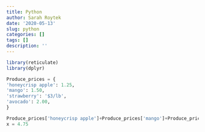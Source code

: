 ```yaml
---
title: Python
author: Sarah Roytek
date: '2020-05-13'
slug: python
categories: []
tags: []
description: ''
---
```


```r
library(reticulate)
library(dplyr)
```

```python
Produce_prices = {
'honeycrisp apple': 1.25,
'mango': 1.50,
'strawberry': '$3/lb',
'avocado': 2.00,
}
```


```python
Produce_prices['honeycrisp apple']+Produce_prices['mango']+Produce_prices['avocado']
x = 4.75
```
